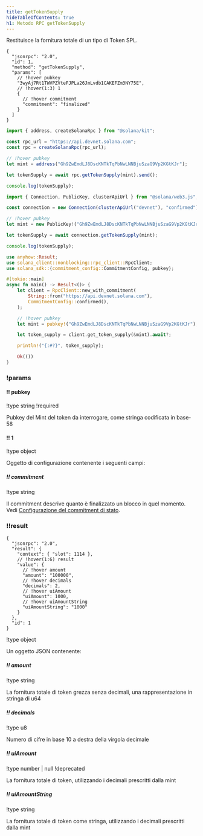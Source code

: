 ```yaml
---
title: getTokenSupply
hideTableOfContents: true
h1: Metodo RPC getTokenSupply
---
```


Restituisce la fornitura totale di un tipo di Token SPL.

<APIMethod>

```jsonc !!request curl
{
  "jsonrpc": "2.0",
  "id": 1,
  "method": "getTokenSupply",
  "params": [
    // !hover pubkey
    "3wyAj7Rt1TWVPZVteFJPLa26JmLvdb1CAKEFZm3NY75E",
    // !hover(1:3) 1
    {
      // !hover commitment
      "commitment": "finalized"
    }
  ]
}
```

```ts !!request title="Kit"
import { address, createSolanaRpc } from "@solana/kit";

const rpc_url = "https://api.devnet.solana.com";
const rpc = createSolanaRpc(rpc_url);

// !hover pubkey
let mint = address("Gh9ZwEmdLJ8DscKNTkTqPbNwLNNBjuSzaG9Vp2KGtKJr");

let tokenSupply = await rpc.getTokenSupply(mint).send();

console.log(tokenSupply);
```

```ts !!request title="web3.js"
import { Connection, PublicKey, clusterApiUrl } from "@solana/web3.js";

const connection = new Connection(clusterApiUrl("devnet"), "confirmed");

// !hover pubkey
let mint = new PublicKey!("Gh9ZwEmdLJ8DscKNTkTqPbNwLNNBjuSzaG9Vp2KGtKJr");

let tokenSupply = await connection.getTokenSupply(mint);

console.log(tokenSupply);
```

```rs !!request title="Rust"
use anyhow::Result;
use solana_client::nonblocking::rpc_client::RpcClient;
use solana_sdk::{commitment_config::CommitmentConfig, pubkey};

#[tokio::main]
async fn main() -> Result<()> {
    let client = RpcClient::new_with_commitment(
        String::from("https://api.devnet.solana.com"),
        CommitmentConfig::confirmed(),
    );

    // !hover pubkey
    let mint = pubkey!("Gh9ZwEmdLJ8DscKNTkTqPbNwLNNBjuSzaG9Vp2KGtKJr");

    let token_supply = client.get_token_supply(&mint).await?;

    println!("{:#?}", token_supply);

    Ok(())
}
```

### !params

#### !! pubkey

!type string
!required

Pubkey del Mint del token da interrogare, come stringa codificata in base-58

#### !! 1

!type object

Oggetto di configurazione contenente i seguenti campi:

##### !! commitment

!type string

Il commitment descrive quanto è finalizzato un blocco in quel momento. Vedi
[Configurazione del commitment di stato](/docs/rpc#configuring-state-commitment).

### !!result

```jsonc !response
{
  "jsonrpc": "2.0",
  "result": {
    "context": { "slot": 1114 },
    // !hover(1:6) result
    "value": {
      // !hover amount
      "amount": "100000",
      // !hover decimals
      "decimals": 2,
      // !hover uiAmount
      "uiAmount": 1000,
      // !hover uiAmountString
      "uiAmountString": "1000"
    }
  },
  "id": 1
}
```

!type object

Un oggetto JSON contenente:

##### !! amount

!type string

La fornitura totale di token grezza senza decimali, una rappresentazione in
stringa di u64

##### !! decimals

!type u8

Numero di cifre in base 10 a destra della virgola decimale

##### !! uiAmount

!type number | null
!deprecated

La fornitura totale di token, utilizzando i decimali prescritti dalla mint

##### !! uiAmountString

!type string

La fornitura totale di token come stringa, utilizzando i decimali prescritti
dalla mint

</APIMethod>
